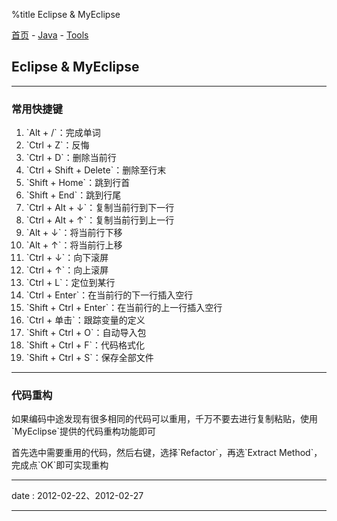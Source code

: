 %title Eclipse & MyEclipse

[[../../../index|首页]] - [[../index|Java]] - [[index|Tools]]
==Eclipse & MyEclipse==
----
===常用快捷键===

# `Alt + /`：完成单词
# `Ctrl + Z`：反悔
# `Ctrl + D`：删除当前行
# `Ctrl + Shift + Delete`：删除至行末
# `Shift + Home`：跳到行首
# `Shift + End`：跳到行尾
# `Ctrl + Alt + ↓`：复制当前行到下一行
# `Ctrl + Alt + ↑`：复制当前行到上一行
# `Alt + ↓`：将当前行下移
# `Alt + ↑`：将当前行上移
# `Ctrl + ↓`：向下滚屏
# `Ctrl + ↑`：向上滚屏
# `Ctrl + L`：定位到某行
# `Ctrl + Enter`：在当前行的下一行插入空行
# `Shift + Ctrl + Enter`：在当前行的上一行插入空行
# `Ctrl + 单击`：跟踪变量的定义
# `Shift + Ctrl + O`：自动导入包
# `Shift + Ctrl + F`：代码格式化
# `Shift + Ctrl + S`：保存全部文件
----
===代码重构===

如果编码中途发现有很多相同的代码可以重用，千万不要去进行复制粘贴，使用`MyEclipse`提供的代码重构功能即可

首先选中需要重用的代码，然后右键，选择`Refactor`，再选`Extract Method`，完成点`OK`即可实现重构
----
<red>date</red> : 2012-02-22、2012-02-27
----
